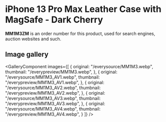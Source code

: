 
# iPhone 13 Pro Max Leather Case with MagSafe - Dark Cherry

<Callout type='info' emoji='👉🏻'>**MM1M3ZM** is an order number for this product, used for search engines, auction websites and such.</Callout>

## Image gallery

<GalleryComponent
    images={[
      {
        original: "/everysource/MM1M3.webp",
        thumbnail: "/everypreview/MM1M3.webp",
      },
      {
        original: "/everysource/MM1M3_AV1.webp",
        thumbnail: "/everypreview/MM1M3_AV1.webp",
      },
      {
        original: "/everysource/MM1M3_AV2.webp",
        thumbnail: "/everypreview/MM1M3_AV2.webp",
      },
      {
        original: "/everysource/MM1M3_AV3.webp",
        thumbnail: "/everypreview/MM1M3_AV3.webp",
      },
      {
        original: "/everysource/MM1M3_AV4.webp",
        thumbnail: "/everypreview/MM1M3_AV4.webp",
      }
    ]}
  />
